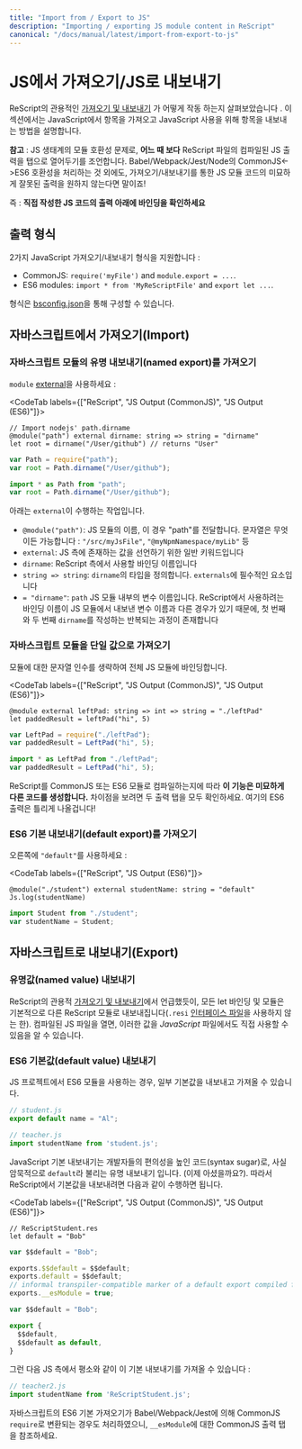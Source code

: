 ```yaml
---
title: "Import from / Export to JS"
description: "Importing / exporting JS module content in ReScript"
canonical: "/docs/manual/latest/import-from-export-to-js"
---
```


# JS에서 가져오기/JS로 내보내기

ReScript의 관용적인 [가져오기 및 내보내기](https://green-labs.github.io/rescript-in-korean/Language-Features/22-Import-Export) 가 어떻게 작동 하는지 살펴보았습니다 . 이 섹션에서는 JavaScript에서 항목을 가져오고 JavaScript 사용을 위해 항목을 내보내는 방법을 설명합니다.

**참고** : JS 생태계의 모듈 호환성 문제로, **어느 때 보다** ReScript 파일의 컴파일된 JS 출력을 탭으로 열어두기를 조언합니다. 
Babel/Webpack/Jest/Node의 CommonJS<->ES6 호환성을 처리하는 것 외에도, 가져오기/내보내기를 통한 JS 모듈 코드의 미묘하게 잘못된 출력을 원하지 않는다면 말이죠!

즉 : **직접 작성한 JS 코드의 출력 아래에 바인딩을 확인하세요**

## 출력 형식

2가지 JavaScript 가져오기/내보내기 형식을 지원합니다 : 

- CommonJS: `require('myFile')` and `module.export = ...`.
- ES6 modules: `import * from 'MyReScriptFile'` and `export let ...`.

형식은 [bsconfig.json](build-configuration.md#package-specs)을 통해 구성할 수 있습니다.

## 자바스크립트에서 가져오기(Import)

### 자바스크립트 모듈의 유명 내보내기(named export)를 가져오기

`module` [external](external.md)을 사용하세요 :

<CodeTab labels={["ReScript", "JS Output (CommonJS)", "JS Output (ES6)"]}>

```res example
// Import nodejs' path.dirname
@module("path") external dirname: string => string = "dirname"
let root = dirname("/User/github") // returns "User"
```
```js
var Path = require("path");
var root = Path.dirname("/User/github");
```
```js
import * as Path from "path";
var root = Path.dirname("/User/github");
```

</CodeTab>

아래는 `external`이 수행하는 작업입니다.

- `@module("path")`: JS 모듈의 이름, 이 경우 "path"를 전달합니다. 문자열은 무엇이든 가능합니다 : `"/src/myJsFile"`, `"@myNpmNamespace/myLib"` 등
- `external`: JS 측에 존재하는 값을 선언하기 위한 일반 키워드입니다
- `dirname`: ReScript 측에서 사용할 바인딩 이름입니다
- `string => string`: `dirname`의 타입을 정의합니다. `externals`에 필수적인 요소입니다
- `= "dirname"`: `path` JS 모듈 내부의 변수 이름입니다. ReScript에서 사용하려는 바인딩 이름이 JS 모듈에서 내보낸 변수 이름과 다른 경우가 있기 때문에, 첫 번째와 두 번째 `dirname`를 작성하는 반복되는 과정이 존재합니다

### 자바스크립트 모듈을 단일 값으로 가져오기

모듈에 대한 문자열 인수를 생략하여 전체 JS 모듈에 바인딩합니다.

<CodeTab labels={["ReScript", "JS Output (CommonJS)", "JS Output (ES6)"]}>

```res example
@module external leftPad: string => int => string = "./leftPad"
let paddedResult = leftPad("hi", 5)
```
```js
var LeftPad = require("./leftPad");
var paddedResult = LeftPad("hi", 5);
```
```js
import * as LeftPad from "./leftPad";
var paddedResult = LeftPad("hi", 5);
```

</CodeTab>

ReScript를 CommonJS 또는 ES6 모듈로 컴파일하는지에 따라 **이 기능은 미묘하게 다른 코드를 생성합니다.** 차이점을 보려면 두 출력 탭을 모두 확인하세요. 여기의 ES6 출력은 틀리게 나올겁니다!

### ES6 기본 내보내기(default export)를 가져오기

오른쪽에 `"default"`를 사용하세요 :

<CodeTab labels={["ReScript", "JS Output (ES6)"]}>

```res example
@module("./student") external studentName: string = "default"
Js.log(studentName)
```
```js
import Student from "./student";
var studentName = Student;
```

</CodeTab>

## 자바스크립트로 내보내기(Export)

### 유명값(named value) 내보내기

ReScript의 관용적 [가져오기 및 내보내기](https://green-labs.github.io/rescript-in-korean/Language-Features/22-Import-Export)에서 언급했듯이, 모든 let 바인딩 및 모듈은 기본적으로 다른 ReScript 모듈로 내보내집니다(`.resi` [인터페이스 파일](https://green-labs.github.io/rescript-in-korean/Language-Features/21-Module)을 사용하지 않는 한). 컴파일된 JS 파일을 열면, 이러한 값을 _JavaScript_ 파일에서도 직접 사용할 수 있음을 알 수 있습니다.

### ES6 기본값(default value) 내보내기

JS 프로젝트에서 ES6 모듈을 사용하는 경우, 일부 기본값을 내보내고 가져올 수 있습니다.

```js
// student.js
export default name = "Al";
```

```js
// teacher.js
import studentName from 'student.js';
```

JavaScript 기본 내보내기는 개발자들의 편의성을 높인 코드(syntax sugar)로, 사실 암묵적으로 `default`라 불리는 유명 내보내기 입니다. (이제 아셨을까요?). 따라서 ReScript에서 기본값을 내보내려면 다음과 같이 수행하면 됩니다.

<CodeTab labels={["ReScript", "JS Output (CommonJS)", "JS Output (ES6)"]}>

```res example
// ReScriptStudent.res
let default = "Bob"
```
```js
var $$default = "Bob";

exports.$$default = $$default;
exports.default = $$default;
// informal transpiler-compatible marker of a default export compiled from ES6
exports.__esModule = true;
```
```js
var $$default = "Bob";

export {
  $$default,
  $$default as default,
}
```

</CodeTab>

그런 다음 JS 측에서 평소와 같이 이 기본 내보내기를 가져올 수 있습니다 :

```js
// teacher2.js
import studentName from 'ReScriptStudent.js';
```

자바스크립트의 ES6 기본 가져오기가 Babel/Webpack/Jest에 의해 CommonJS `require`로 변환되는 경우도 처리하였으니, `__esModule`에 대한 CommonJS 출력 탭을 참조하세요.

